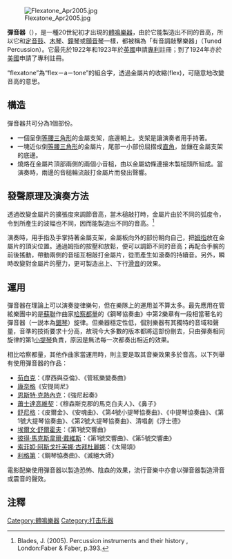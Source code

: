 [[Image:Flexatone_Apr2005.jpg|thumb]]

'''彈音器'''（{{lang-en|flexatone}}），是一種20世紀初才出現的[[體鳴樂器|體鳴樂器]]，由於它能製造出不同的音高，所以它和[[定音鼓|定音鼓]]、[[木琴|木琴]]、[[鐘琴|鐘琴]]或[[顫音琴|顫音琴]]一樣，都被稱為「有音調敲擊樂器」（Tuned Percussion）。它最先於1922年和1923年於[[英國|英國]]申請[[專利|專利]]註冊；到了1924年亦於[[美國|美國]]申請了專利註冊。

“flexatone”為“flex－a－tone”的組合字，透過金屬片的收縮(flex)，可隨意地改變音高的意思。

==構造==
彈音器共可分為1個部份。

* 一個呈倒[[等腰三角形|等腰三角形]]的金屬支架，底邊朝上。支架是讓演奏者用手持著。
* 一塊近似倒[[等腰三角形|等腰三角形]]的金屬片，尾部一小部份屈摺成[[直角|直角]]，並鑲在金屬支架的底邊。
* 燒烙在金屬片頂部兩側的兩個小音槌，由以金屬幼條連接木製槌頭所組成。當演奏時，兩邊的音槌輪流敲打金屬片而發出聲響。

==發聲原理及演奏方法==

{{Listen|filename=Flexatone01.ogg|title=Sound of a flexatone|description=Playing 1|format=[[Ogg|Ogg]]}}
{{Listen|filename=Flexatone02.ogg|title=Sound of a flexatone|description=Playing 2|format=[[Ogg|Ogg]]}}
{{Listen|filename=Flexatone03.ogg|title=Sound of a flexatone|description=Playing 3|format=[[Ogg|Ogg]]}}
透過改變金屬片的擴張度來調節音高，當木槌敲打時，金屬片由於不同的弧度令，令到所產生的波幅也不同，因而能製造出不同的音高。<ref>Blades, J. (2005). Percussion instruments and their history , London:Faber & Faber, p.393.</ref>

演奏時，用手指及手掌持著金屬支架，金屬板向外的部份朝向自己，把[[姆指|姆指]]放在金屬片的頂尖位置。通過姆指的按壓和放鬆，便可以調節不同的音高；再配合手腕的前後搖動，帶動兩側的音槌互相敲打金屬片，從而產生如滾奏的持續音。另外，瞬時改變對金屬片的壓力，更可製造出上、下行[[滑音|滑音]]的效果。

==運用==
彈音器在理論上可以演奏旋律樂句，但在樂隊上的運用並不算太多。最先應用在管絃樂團中的是[[蘇聯|蘇聯]]作曲家[[阿拉姆·哈恰圖良|哈察都量]]的《鋼琴協奏曲》中第2樂章有一段相當著名的彈音器（一説本為[[鋸琴|鋸琴]]）旋律。但樂器穩定性低，個別樂器有其獨特的音域和聲量，音準的技術要求十分高，故現今大多數的版本都將這部份刪去，只由彈奏相同旋律的第1[[小提琴|小提琴]]負責，原因是無法每一次都奏出相近的效果。

相比哈察都量，其他作曲家當運用時，則主要是取其音樂效果多於音高。以下列舉有使用彈音器的作品：
*[[阿诺德·勋伯格|荀白克]]：《摩西與亞倫》、《管絃樂變奏曲》
*[[阿尔蒂尔·奥涅格|康奈格]]《安提岡尼》
*[[恩斯特·克熱內克|恩斯特·克熱內克]]：《強尼起奏》
*[[蕭士塔高維奇|蕭士達高維契]]：《穆森斯克郡的馬克白夫人》、《鼻子》
*[[阿尔弗雷德·加里耶维奇·施尼特凯|舒尼格]]：《皮爾金》、《安魂曲》、《第4號小提琴協奏曲》、《中提琴協奏曲》、《第1號大提琴協奏曲》、《第2號大提琴協奏曲》、清唱劇《浮士德》
*[[埃爾文·舒爾霍夫|埃爾文·舒爾霍夫]]：《第1號交響曲》
*[[彼得·馬克斯韋爾·戴維斯|彼得·馬克斯韋爾·戴維斯]]：《第1號交響曲》、《第5號交響曲》
*[[索菲婭·阿斯戈托芙娜·古拜杜麗娜|索菲婭·阿斯戈托芙娜·古拜杜麗娜]]：《太陽頌》
*[[利蓋蒂·捷爾吉|利格第]]：《鋼琴協奏曲》、《滅絕大師》

電影配樂使用彈音器以製造恐怖、陰森的效果，流行音樂中亦會以彈音器製造滑音或震音的聲效。

==注釋==
{{reflist}}

[[Category:體鳴樂器|Category:體鳴樂器]]
[[Category:打击乐器|Category:打击乐器]]